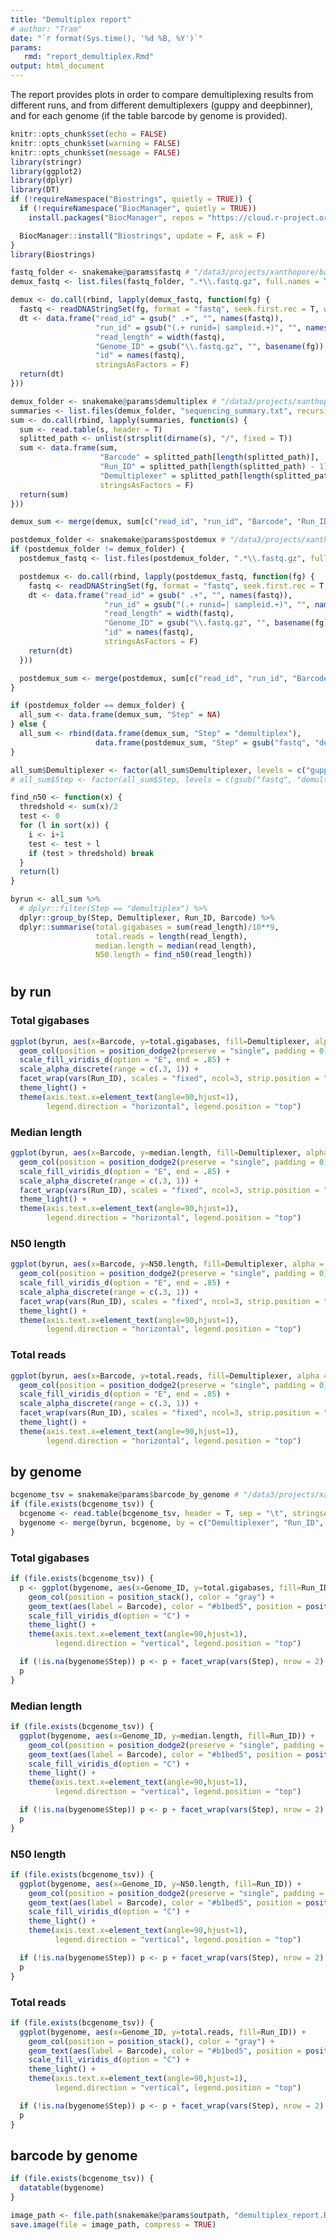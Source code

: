 ```yaml
---
title: "Demultiplex report"
# author: "Tram"
date: "`r format(Sys.time(), '%d %B, %Y')`"
params:
   rmd: "report_demultiplex.Rmd"
output: html_document
---
```

The report provides plots in order to compare demultiplexing results from different runs, and from different demultiplexers (guppy and deepbinner), and for each genome (if the table barcode by genome is provided).

```r
knitr::opts_chunk$set(echo = FALSE)
knitr::opts_chunk$set(warning = FALSE)
knitr::opts_chunk$set(message = FALSE)
library(stringr)
library(ggplot2)
library(dplyr)
library(DT)
if (!requireNamespace("Biostrings", quietly = TRUE)) {
  if (!requireNamespace("BiocManager", quietly = TRUE))
    install.packages("BiocManager", repos = "https://cloud.r-project.org")

  BiocManager::install("Biostrings", update = F, ask = F)
}
library(Biostrings)
```


```r
fastq_folder <- snakemake@params$fastq # "/data3/projects/xanthopore/baotram/test/results_guppy/reads_per_genome/fastq"
demux_fastq <- list.files(fastq_folder, ".*\\.fastq.gz", full.names = T)

demux <- do.call(rbind, lapply(demux_fastq, function(fg) {
  fastq <- readDNAStringSet(fg, format = "fastq", seek.first.rec = T, with.qualities = T)
  dt <- data.frame("read_id" = gsub(" .+", "", names(fastq)),
                   "run_id" = gsub("(.+ runid=| sampleid.+)", "", names(fastq)),
                   "read_length" = width(fastq),
                   "Genome_ID" = gsub("\\.fastq.gz", "", basename(fg)),
                   "id" = names(fastq),
                   stringsAsFactors = F)
  return(dt)
}))
```

```r
demux_folder <- snakemake@params$demultiplex # "/data3/projects/xanthopore/baotram/test/results_guppy/demultiplex"
summaries <- list.files(demux_folder, "sequencing_summary.txt", recursive = T, full.names = T)
sum <- do.call(rbind, lapply(summaries, function(s) {
  sum <- read.table(s, header = T)
  splitted_path <- unlist(strsplit(dirname(s), "/", fixed = T))
  sum <- data.frame(sum,
                    "Barcode" = splitted_path[length(splitted_path)],
                    "Run_ID" = splitted_path[length(splitted_path) - 1],
                    "Demultiplexer" = splitted_path[length(splitted_path) - 2],
                    stringsAsFactors = F)
  return(sum)
}))
```

```r
demux_sum <- merge(demux, sum[c("read_id", "run_id", "Barcode", "Run_ID", "Demultiplexer")], by = c("read_id", "run_id"))
```

```r
postdemux_folder <- snakemake@params$postdemux # "/data3/projects/xanthopore/baotram/test/results_guppy/reads_per_genome/fastq_porechop_filtlong"
if (postdemux_folder != demux_folder) {
  postdemux_fastq <- list.files(postdemux_folder, ".*\\.fastq.gz", full.names = T)

  postdemux <- do.call(rbind, lapply(postdemux_fastq, function(fg) {
    fastq <- readDNAStringSet(fg, format = "fastq", seek.first.rec = T, with.qualities = T)
    dt <- data.frame("read_id" = gsub(" .+", "", names(fastq)),
                     "run_id" = gsub("(.+ runid=| sampleid.+)", "", names(fastq)),
                     "read_length" = width(fastq),
                     "Genome_ID" = gsub("\\.fastq.gz", "", basename(fg)),
                     "id" = names(fastq),
                     stringsAsFactors = F)
    return(dt)
  }))

  postdemux_sum <- merge(postdemux, sum[c("read_id", "run_id", "Barcode", "Run_ID", "Demultiplexer")], by = c("read_id", "run_id"))
}
```

```r
if (postdemux_folder == demux_folder) {
  all_sum <- data.frame(demux_sum, "Step" = NA)
} else {
  all_sum <- rbind(data.frame(demux_sum, "Step" = "demultiplex"),
                   data.frame(postdemux_sum, "Step" = gsub("fastq", "demultiplex", basename(postdemux_folder))))
}

all_sum$Demultiplexer <- factor(all_sum$Demultiplexer, levels = c("guppy", "deepbinner"), ordered = F)
# all_sum$Step <- factor(all_sum$Step, levels = c(gsub("fastq", "demultiplex", basename(postdemux_folder)), "demultiplex"), ordered = F)

find_n50 <- function(x) {
  thredshold <- sum(x)/2
  test <- 0
  for (l in sort(x)) {
    i <- i+1
    test <- test + l
    if (test > thredshold) break
  }
  return(l)
}

byrun <- all_sum %>%
  # dplyr::filter(Step == "demultiplex") %>%
  dplyr::group_by(Step, Demultiplexer, Run_ID, Barcode) %>%
  dplyr::summarise(total.gigabases = sum(read_length)/10**9,
                   total.reads = length(read_length),
                   median.length = median(read_length),
                   N50.length = find_n50(read_length))
```


#  {.tabset .tabset-fade }
## by run

### Total gigabases

```r
ggplot(byrun, aes(x=Barcode, y=total.gigabases, fill=Demultiplexer, alpha = Step)) +
  geom_col(position = position_dodge2(preserve = "single", padding = 0), stat = "identity") +
  scale_fill_viridis_d(option = "E", end = .85) +
  scale_alpha_discrete(range = c(.3, 1)) +
  facet_wrap(vars(Run_ID), scales = "fixed", ncol=3, strip.position = "right") +
  theme_light() +
  theme(axis.text.x=element_text(angle=90,hjust=1),
        legend.direction = "horizontal", legend.position = "top")
```

### Median length

```r
ggplot(byrun, aes(x=Barcode, y=median.length, fill=Demultiplexer, alpha = Step)) +
  geom_col(position = position_dodge2(preserve = "single", padding = 0)) +
  scale_fill_viridis_d(option = "E", end = .85) +
  scale_alpha_discrete(range = c(.3, 1)) +
  facet_wrap(vars(Run_ID), scales = "fixed", ncol=3, strip.position = "right") +
  theme_light() +
  theme(axis.text.x=element_text(angle=90,hjust=1),
        legend.direction = "horizontal", legend.position = "top")
```

### N50 length

```r
ggplot(byrun, aes(x=Barcode, y=N50.length, fill=Demultiplexer, alpha = Step)) +
  geom_col(position = position_dodge2(preserve = "single", padding = 0)) +
  scale_fill_viridis_d(option = "E", end = .85) +
  scale_alpha_discrete(range = c(.3, 1)) +
  facet_wrap(vars(Run_ID), scales = "fixed", ncol=3, strip.position = "right") +
  theme_light() +
  theme(axis.text.x=element_text(angle=90,hjust=1),
        legend.direction = "horizontal", legend.position = "top")
```

### Total reads

```r
ggplot(byrun, aes(x=Barcode, y=total.reads, fill=Demultiplexer, alpha = Step)) +
  geom_col(position = position_dodge2(preserve = "single", padding = 0)) +
  scale_fill_viridis_d(option = "E", end = .85) +
  scale_alpha_discrete(range = c(.3, 1)) +
  facet_wrap(vars(Run_ID), scales = "fixed", ncol=3, strip.position = "right") +
  theme_light() +
  theme(axis.text.x=element_text(angle=90,hjust=1),
        legend.direction = "horizontal", legend.position = "top")
```

## by genome

```r
bcgenome_tsv = snakemake@params$barcode_by_genome # "/data3/projects/xanthopore/baotram/baseDmux/barcodeByGenome_sample.tsv"
if (file.exists(bcgenome_tsv)) {
  bcgenome <- read.table(bcgenome_tsv, header = T, sep = "\t", stringsAsFactors = F)
  bygenome <- merge(byrun, bcgenome, by = c("Demultiplexer", "Run_ID", "Barcode"))
}
```

### Total gigabases

```r
if (file.exists(bcgenome_tsv)) {
  p <- ggplot(bygenome, aes(x=Genome_ID, y=total.gigabases, fill=Run_ID)) +
    geom_col(position = position_stack(), color = "gray") +
    geom_text(aes(label = Barcode), color = "#b1bed5", position = position_stack(), vjust = 1.2, size = 3.8*10/nlevels(as.factor(bcgenome$Genome_ID))) +
    scale_fill_viridis_d(option = "C") +
    theme_light() +
    theme(axis.text.x=element_text(angle=90,hjust=1),
          legend.direction = "vertical", legend.position = "top")

  if (!is.na(bygenome$Step)) p <- p + facet_wrap(vars(Step), nrow = 2)
  p
}
```

### Median length

```r
if (file.exists(bcgenome_tsv)) {
  ggplot(bygenome, aes(x=Genome_ID, y=median.length, fill=Run_ID)) +
    geom_col(position = position_dodge2(preserve = "single", padding = 0)) +
    geom_text(aes(label = Barcode), color = "#b1bed5", position = position_dodge2(width = 1, preserve = "single", padding = 0), angle = 90, vjust= .5, hjust = 1.1, size = 3.8*10/nlevels(as.factor(bcgenome$Genome_ID))) +
    scale_fill_viridis_d(option = "C") +
    theme_light() +
    theme(axis.text.x=element_text(angle=90,hjust=1),
          legend.direction = "vertical", legend.position = "top")

  if (!is.na(bygenome$Step)) p <- p + facet_wrap(vars(Step), nrow = 2)
  p
}
```

### N50 length

```r
if (file.exists(bcgenome_tsv)) {
  ggplot(bygenome, aes(x=Genome_ID, y=N50.length, fill=Run_ID)) +
    geom_col(position = position_dodge2(preserve = "single", padding = 0)) +
    geom_text(aes(label = Barcode), color = "#b1bed5", position = position_dodge2(width = 1, preserve = "single", padding = 0), angle = 90, vjust = .5, hjust = 1.1, size = 3.8*10/nlevels(as.factor(bcgenome$Genome_ID))) +
    scale_fill_viridis_d(option = "C") +
    theme_light() +
    theme(axis.text.x=element_text(angle=90,hjust=1),
          legend.direction = "vertical", legend.position = "top")

  if (!is.na(bygenome$Step)) p <- p + facet_wrap(vars(Step), nrow = 2)
  p
}
```

### Total reads

```r
if (file.exists(bcgenome_tsv)) {
  ggplot(bygenome, aes(x=Genome_ID, y=total.reads, fill=Run_ID)) +
    geom_col(position = position_stack(), color = "gray") +
    geom_text(aes(label = Barcode), color = "#b1bed5", position = position_stack(), vjust = 1.2, size = 3.8*10/nlevels(as.factor(bcgenome$Genome_ID))) +
    scale_fill_viridis_d(option = "C") +
    theme_light() +
    theme(axis.text.x=element_text(angle=90,hjust=1),
          legend.direction = "vertical", legend.position = "top")

  if (!is.na(bygenome$Step)) p <- p + facet_wrap(vars(Step), nrow = 2)
  p
}
```

## barcode by genome

```r
if (file.exists(bcgenome_tsv)) {
  datatable(bygenome)
}
```

```r
image_path <- file.path(snakemake@params$outpath, "demultiplex_report.RData")
save.image(file = image_path, compress = TRUE)
```

